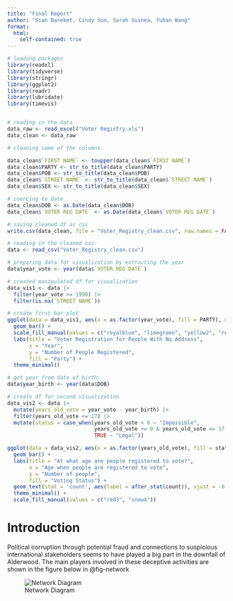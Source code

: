 ```yaml
---
title: "Final Report"
author: "Sian Bareket, Cindy Sun, Sarah Susnea, Yuhan Wang" 
format: 
  html:
    self-contained: true
---
```


```r
# loading packages
library(readxl)
library(tidyverse)
library(stringr)
library(ggplot2)
library(readr)
library(lubridate)
library(timevis)


# reading in the data
data_raw <- read_excel("Voter Registry.xls")
data_clean <- data_raw
```

```r
# cleaning some of the columns: 

data_clean$`FIRST NAME` <- toupper(data_clean$`FIRST NAME`)
data_clean$PARTY <- str_to_title(data_clean$PARTY)
data_clean$POB <- str_to_title(data_clean$POB)
data_clean$`STREET NAME` <- str_to_title(data_clean$`STREET NAME`)
data_clean$SEX <- str_to_title(data_clean$SEX)

# coercing to date 
data_clean$DOB <- as.Date(data_clean$DOB)
data_clean$`VOTER REG DATE` <- as.Date(data_clean$`VOTER REG DATE`)

# saving cleaned df as csv
write.csv(data_clean, file = "Voter_Registry_clean.csv", row.names = FALSE)
```

```r
# reading in the cleaned csv: 
data <- read_csv("Voter_Registry_clean.csv")

# preparing data for visualization by extracting the year
data$year_vote <- year(data$`VOTER REG DATE`)

# created manipulated df for visualization
data_vis1 <- data |>
  filter(year_vote >= 1990) |>
  filter(is.na(`STREET NAME`))
```

```r
# create first bar plot 
ggplot(data = data_vis1, aes(x = as.factor(year_vote), fill = PARTY), color = "black") +
  geom_bar() +
  scale_fill_manual(values = c("royalblue", "limegreen", "yellow2", "red3", "snow3"))+
  labs(title = "Voter Registration for People With No Address",
       x = "Year",
       y = "Number of People Registered",
       fill = "Party") +
  theme_minimal()
```

```r
# get year from date of birth: 
data$year_birth <- year(data$DOB)

# create df for second visualization
data_vis2 <- data |>
  mutate(years_old_vote = year_vote - year_birth) |>
  filter(years_old_vote <= 17) |>
  mutate(status = case_when(years_old_vote < 0 ~ "Impossible",
                            years_old_vote >= 0 & years_old_vote <= 17 ~ "Illegal",
                            TRUE ~ "Legal"))
```

```r
ggplot(data = data_vis2, aes(x = as.factor(years_old_vote), fill = status)) + 
  geom_bar() + 
  labs(title = "At what age are people registered to vote?",
       x = "Age when people are registered to vote",
       y = "Number of people",
       fill = "Voting Status") +
  geom_text(stat = 'count', aes(label = after_stat(count)), vjust = -0.5) +
  theme_minimal() +
  scale_fill_manual(values = c("red3", "snow4"))
```

# Introduction

Political corruption through potential fraud and connections to suspicious international stakeholders seems to have played a big part in the downfall of Alderwood. The main players involved in these deceptive activities are shown in the figure below in @fig-network


![Network Diagram](network_diagram.png){#fig-network}




